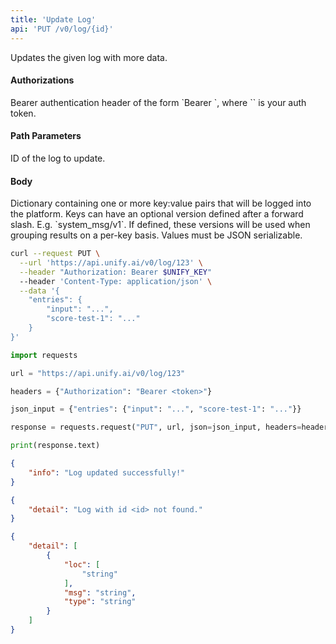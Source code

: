 ```yaml
---
title: 'Update Log'
api: 'PUT /v0/log/{id}'
---
```

Updates the given log with more data.

#### Authorizations

<ParamField header="Authorization" type="string" required="true">
  Bearer authentication header of the form `Bearer <token>`, where `<token>` is your auth token.
</ParamField>

#### Path Parameters

<ParamField query="id" type="string" required="true">
ID of the log to update.
</ParamField>

#### Body

<ParamField body="entries" type="object" required="true">
Dictionary containing one or more key:value pairs that will be logged into the platform. Keys can have an optional version defined after a forward slash. E.g. `system_msg/v1`. If defined, these versions will be used when grouping results on a per-key basis. Values must be JSON serializable.
</ParamField>

<RequestExample>

```bash cURL
curl --request PUT \
  --url 'https://api.unify.ai/v0/log/123' \
  --header "Authorization: Bearer $UNIFY_KEY"
  --header 'Content-Type: application/json' \
  --data '{
    "entries": {
        "input": "...",
        "score-test-1": "..."
    }
}'
```

```python Python
import requests

url = "https://api.unify.ai/v0/log/123"

headers = {"Authorization": "Bearer <token>"}

json_input = {"entries": {"input": "...", "score-test-1": "..."}}

response = requests.request("PUT", url, json=json_input, headers=headers)

print(response.text)
```

</RequestExample>
<ResponseExample>

```json 200
{
    "info": "Log updated successfully!"
}
```

```json 404
{
    "detail": "Log with id <id> not found."
}
```

```json 422
{
    "detail": [
        {
            "loc": [
                "string"
            ],
            "msg": "string",
            "type": "string"
        }
    ]
}
```

</ResponseExample>
